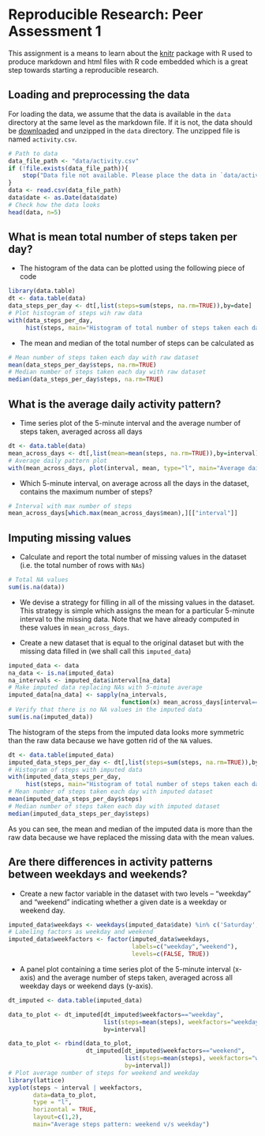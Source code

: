# Reproducible Research: Peer Assessment 1

This assignment is a means to learn about the [knitr](http://yihui.name/knitr/) package with R used to produce markdown and html files with R code embedded which is a great step towards starting a reproducible research.

## Loading and preprocessing the data

For loading the data, we assume that the data is available in the `data` directory at the same level as the markdown file. If it is not, the data should be [downloaded](https://d396qusza40orc.cloudfront.net/repdata%2Fdata%2Factivity.zip) and unzipped in the `data` directory. The unzipped file is named `activity.csv`.

```r
# Path to data
data_file_path <- "data/activity.csv"
if (!file.exists(data_file_path)){
    stop("Data file not available. Please place the data in `data/activity.csv`")
}
data <- read.csv(data_file_path)
data$date <- as.Date(data$date)
# Check how the data looks
head(data, n=5)
```

## What is mean total number of steps taken per day?

* The histogram of the data can be plotted using the following piece of code

```r
library(data.table)
dt <- data.table(data)
data_steps_per_day <- dt[,list(steps=sum(steps, na.rm=TRUE)),by=date]
# Plot histogram of steps wih raw data
with(data_steps_per_day, 
     hist(steps, main="Histogram of total number of steps taken each day (Raw data)"))
```

* The mean and median of the total number of steps can be calculated as

```r
# Mean number of steps taken each day with raw dataset
mean(data_steps_per_day$steps, na.rm=TRUE)
# Median number of steps taken each day with raw dataset
median(data_steps_per_day$steps, na.rm=TRUE)
```

## What is the average daily activity pattern?

* Time series plot of the 5-minute interval and the average number of steps taken, averaged across all days

```r
dt <- data.table(data)
mean_across_days <- dt[,list(mean=mean(steps, na.rm=TRUE)),by=interval]
# Average daily pattern plot
with(mean_across_days, plot(interval, mean, type="l", main="Average daily pattern"))
```

* Which 5-minute interval, on average across all the days in the dataset, contains the maximum number of steps?

```r
# Interval with max number of steps
mean_across_days[which.max(mean_across_days$mean),][["interval"]]
```

## Imputing missing values

* Calculate and report the total number of missing values in the dataset (i.e. the total number of rows with `NAs`)

```r
# Total NA values
sum(is.na(data))
```

* We devise a strategy for filling in all of the missing values in the dataset. This strategy is simple which assigns the mean for a particular 5-minute interval to the missing data. Note that we have already computed in these values in `mean_across_days`.

* Create a new dataset that is equal to the original dataset but with the missing data filled in (we shall call this `imputed_data`)

```r
imputed_data <- data
na_data <- is.na(imputed_data)
na_intervals <- imputed_data$interval[na_data]
# Make imputed data replacing NAs with 5-minute average
imputed_data[na_data] <- sapply(na_intervals, 
                                function(x) mean_across_days[interval==x,][["mean"]])
# Verify that there is no NA values in the imputed data
sum(is.na(imputed_data))
```

The histogram of the steps from the imputed data looks more symmetric than the raw data because we have gotten rid of the `NA` values.

```r
dt <- data.table(imputed_data)
imputed_data_steps_per_day <- dt[,list(steps=sum(steps, na.rm=TRUE)),by=date]
# Histogram of steps with imputed data
with(imputed_data_steps_per_day,
     hist(steps, main="Histogram of total number of steps taken each day (Imputed data)"))
# Mean number of steps taken each day with imputed dataset
mean(imputed_data_steps_per_day$steps)
# Median number of steps taken each day with imputed dataset
median(imputed_data_steps_per_day$steps)
```

As you can see, the mean and median of the imputed data is more than the raw data because we have replaced the missing data with the mean values.

## Are there differences in activity patterns between weekdays and weekends?

* Create a new factor variable in the dataset with two levels – “weekday” and “weekend” indicating whether a given date is a weekday or weekend day.

```r
imputed_data$weekdays <- weekdays(imputed_data$date) %in% c('Saturday', 'Sunday')
# Labeling factors as weekday and weekend
imputed_data$weekfactors <- factor(imputed_data$weekdays,
                                   labels=c("weekday","weekend"),
                                   levels=c(FALSE, TRUE))
```

* A panel plot containing a time series plot of the 5-minute interval (x-axis) and the average number of steps taken, averaged across all weekday days or weekend days (y-axis).

```r
dt_imputed <- data.table(imputed_data)

data_to_plot <- dt_imputed[dt_imputed$weekfactors=="weekday",
                           list(steps=mean(steps), weekfactors="weekday"),
                           by=interval]

data_to_plot <- rbind(data_to_plot, 
                      dt_imputed[dt_imputed$weekfactors=="weekend",
                                 list(steps=mean(steps), weekfactors="weekend"), 
                                 by=interval])
# Plot average number of steps for weekend and weekday
library(lattice)
xyplot(steps ~ interval | weekfactors,
       data=data_to_plot,
       type = "l",
       horizontal = TRUE,
       layout=c(1,2),
       main="Average steps pattern: weekend v/s weekday")
```
